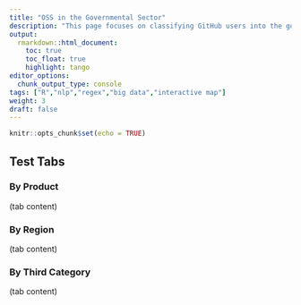 ```yaml
---
title: "OSS in the Governmental Sector"
description: "This page focuses on classifying GitHub users into the governmental sector."
output: 
  rmarkdown::html_document:
    toc: true
    toc_float: true
    highlight: tango
editor_options: 
  chunk_output_type: console
tags: ["R","nlp","regex","big data","interactive map"]
weight: 3
draft: false
---
```


```r
knitr::opts_chunk$set(echo = TRUE)
```


## Test Tabs {.tabset .tabset-fade .tabset-pills}

### By Product

(tab content)

### By Region

(tab content)

### By Third Category 

(tab content)